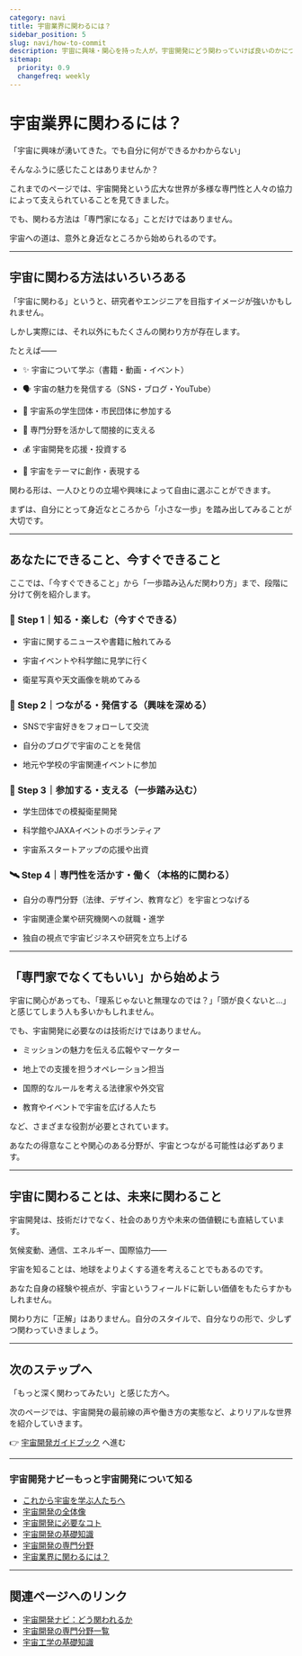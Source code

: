 ```yaml
---
category: navi
title: 宇宙業界に関わるには？
sidebar_position: 5
slug: navi/how-to-commit
description: 宇宙に興味・関心を持った人が，宇宙開発にどう関わっていけば良いのかについて解説します
sitemap:
  priority: 0.9
  changefreq: weekly
---
```




<Head>
  <script type="application/ld+json">
    {`{
      "@context": "https://schema.org",
      "@type": "DefinedTerm",
      "name": "宇宙業界で働くには？",
      "inDefinedTermSet": "https://www.space-portal.org",
      "termCode": "how-to-commit",
      "description": "宇宙に興味・関心を持った人が，宇宙開発にどう関わっていけば良いのかについて解説します",
      "url": "https://www.space-portal.org/docs/navi/how-to-commit"
    }`}
  </script>
</Head>

# 宇宙業界に関わるには？

「宇宙に興味が湧いてきた。でも自分に何ができるかわからない」  

そんなふうに感じたことはありませんか？  

これまでのページでは、宇宙開発という広大な世界が多様な専門性と人々の協力によって支えられていることを見てきました。  

でも、関わる方法は「専門家になる」ことだけではありません。  

宇宙への道は、意外と身近なところから始められるのです。  

---

## 宇宙に関わる方法はいろいろある  

「宇宙に関わる」というと、研究者やエンジニアを目指すイメージが強いかもしれません。  

しかし実際には、それ以外にもたくさんの関わり方が存在します。  

たとえば——  

- ✨ 宇宙について学ぶ（書籍・動画・イベント）  

- 🗣 宇宙の魅力を発信する（SNS・ブログ・YouTube）  

- 👥 宇宙系の学生団体・市民団体に参加する  

- 🧠 専門分野を活かして間接的に支える  

- 💰 宇宙開発を応援・投資する  

- 🎨 宇宙をテーマに創作・表現する  

関わる形は、一人ひとりの立場や興味によって自由に選ぶことができます。  

まずは、自分にとって身近なところから「小さな一歩」を踏み出してみることが大切です。  

---

## あなたにできること、今すぐできること

ここでは、「今すぐできること」から「一歩踏み込んだ関わり方」まで、段階に分けて例を紹介します。  

### 🔰 Step 1｜知る・楽しむ（今すぐできる）  

- 宇宙に関するニュースや書籍に触れてみる  

- 宇宙イベントや科学館に見学に行く  

- 衛星写真や天文画像を眺めてみる  


### 🧭 Step 2｜つながる・発信する（興味を深める）

- SNSで宇宙好きをフォローして交流

- 自分のブログで宇宙のことを発信

- 地元や学校の宇宙関連イベントに参加


### 🚀 Step 3｜参加する・支える（一歩踏み込む）

- 学生団体での模擬衛星開発

- 科学館やJAXAイベントのボランティア

- 宇宙系スタートアップの応援や出資

### 🛰 Step 4｜専門性を活かす・働く（本格的に関わる）

- 自分の専門分野（法律、デザイン、教育など）を宇宙とつなげる

- 宇宙関連企業や研究機関への就職・進学

- 独自の視点で宇宙ビジネスや研究を立ち上げる

---

## 「専門家でなくてもいい」から始めよう

宇宙に関心があっても、「理系じゃないと無理なのでは？」「頭が良くないと…」と感じてしまう人も多いかもしれません。  

でも、宇宙開発に必要なのは技術だけではありません。  

- ミッションの魅力を伝える広報やマーケター

- 地上での支援を担うオペレーション担当

- 国際的なルールを考える法律家や外交官

- 教育やイベントで宇宙を広げる人たち

など、さまざまな役割が必要とされています。  

あなたの得意なことや関心のある分野が、宇宙とつながる可能性は必ずあります。  

---

## 宇宙に関わることは、未来に関わること  

宇宙開発は、技術だけでなく、社会のあり方や未来の価値観にも直結しています。  

気候変動、通信、エネルギー、国際協力——  

宇宙を知ることは、地球をよりよくする道を考えることでもあるのです。  


あなた自身の経験や視点が、宇宙というフィールドに新しい価値をもたらすかもしれません。  

関わり方に「正解」はありません。自分のスタイルで、自分なりの形で、少しずつ関わっていきましょう。  

---

## 次のステップへ

「もっと深く関わってみたい」と感じた方へ。  

次のページでは、宇宙開発の最前線の声や働き方の実態など、よりリアルな世界を紹介していきます。  

👉 [宇宙開発ガイドブック](docs/guide/guidebook) へ進む

---

### 宇宙開発ナビーもっと宇宙開発について知る
- [これから宇宙を学ぶ人たちへ](docs/navi/intro-to-space-dev)
- [宇宙開発の全体像](docs/navi/space-dev-overview)
- [宇宙開発に必要なコト](docs/navi/what-is-needed)
- [宇宙開発の基礎知識](docs/navi/basic-knowledge)
- [宇宙開発の専門分野](docs/navi/region-of-expertise)
- [宇宙業界に関わるには？](docs/navi/how-to-commit)

---

## 関連ページへのリンク

- [宇宙開発ナビ：どう関われるか](docs/navi/intro-to-space-dev)
- [宇宙開発の専門分野一覧](docs/navi/region-of-expertise)
- [宇宙工学の基礎知識](docs/navi/basic-knowledge)

